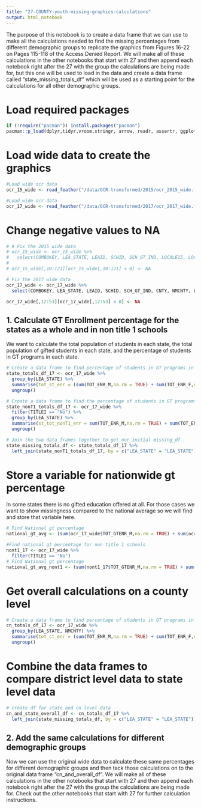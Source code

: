 ---
title: "27-COUNTY-youth-missing-graphics-calculations"
output: html_notebook
---

The purpose of this notebook is to create a data frame that we can use to make all the calculations needed to find the missing percentages from different demographic groups to replicate the graphics from Figures 16-22 on Pages 115-118 of the Access Denied Report.  We will make all of these calculations in the other notebooks that start with 27 and then append each notebook right after the 27 with the group the calculations are being made for, but this one will be used to load in the data and create a data frame called "state_missing_totals_df" which will be used as a starting point for the calculations for all other demographic groups.

# Load required packages

```{r}
if (!require("pacman")) install.packages("pacman")
pacman::p_load(dplyr,tidyr,vroom,stringr, arrow, readr, assertr, ggplot2)
```

# Load wide data to create the graphics

```{r}
#Load wide ocr data
ocr_15_wide <- read_feather("/data/OCR-transformed/2015/ocr_2015_wide.feather")
```

```{r}
#Load wide ocr data
ocr_17_wide <- read_feather("/data/OCR-transformed/2017/ocr_2017_wide.feather")
```

# Change negative values to NA

```{r}
# # Fix the 2015 wide data
# ocr_15_wide <- ocr_15_wide %>%
#   select(COMBOKEY, LEA_STATE, LEAID, SCHID, SCH_GT_IND, LOCALE15, LOCALE15_original, TITLEI, TITLEI_original, everything())
# 
# ocr_15_wide[,10:121][ocr_15_wide[,10:121] < 0] <- NA

# Fix the 2017 wide data
ocr_17_wide <- ocr_17_wide %>%
  select(COMBOKEY, LEA_STATE, LEAID, SCHID, SCH_GT_IND, CNTY, NMCNTY, LOCALE, LOCALE_original, TITLEI, TITLEI_original, everything())

ocr_17_wide[,12:53][ocr_17_wide[,12:53] < 0] <- NA
```



## 1. Calculate GT Enrollment percentage for the states as a whole and in non title 1 schools

We want to calculate the total population of students in each state, the total population of gifted students in each state, and the percentage of students in GT programs in each state.

```{r}
# Create a data frame to find percentage of students in GT programs in each state
state_totals_df_17 <- ocr_17_wide %>%
  group_by(LEA_STATE) %>%
  summarise(tot_st_enr = (sum(TOT_ENR_M,na.rm = TRUE) + sum(TOT_ENR_F,na.rm = TRUE)), tot_st_gt_enr = (sum(TOT_GTENR_M,na.rm = TRUE) + sum(TOT_GTENR_F,na.rm = TRUE)), state_perc_gt = (sum(TOT_GTENR_M,na.rm = TRUE) + sum(TOT_GTENR_F,na.rm = TRUE))/(sum(TOT_ENR_M,na.rm = TRUE) + sum(TOT_ENR_F,na.rm = TRUE))) %>%
  ungroup()
```

```{r}
# Create a data frame to find the percentage of students in GT programs in non title one schools in each state
state_nonT1_totals_df_17 <- ocr_17_wide %>%
  filter(TITLEI == "No") %>%
  group_by(LEA_STATE) %>%
  summarise(st_tot_nonT1_enr = sum(TOT_ENR_M,na.rm = TRUE) + sum(TOT_ENR_F,na.rm = TRUE), st_tot_nonT1_gt_enr = sum(TOT_GTENR_M,na.rm = TRUE) + sum(TOT_GTENR_F,na.rm = TRUE), state_nonT1_perc_gt = (sum(TOT_GTENR_M,na.rm = TRUE) + sum(TOT_GTENR_F,na.rm = TRUE))/(sum(TOT_ENR_M,na.rm = TRUE) + sum(TOT_ENR_F,na.rm = TRUE))) %>%
  ungroup()
```

```{r}
# Join the two data frames together to get our initial missing_df
state_missing_totals_df <- state_totals_df_17 %>%
  left_join(state_nonT1_totals_df_17, by = c("LEA_STATE" = "LEA_STATE"))
```

# Store a variable for nationwide gt percentage

In some states there is no gifted education offered at all. For those cases we want to show missingness compared to the national average so we will find and store that variable here. 

```{r}
# Find National gt percentage
national_gt_avg <- (sum(ocr_17_wide$TOT_GTENR_M,na.rm = TRUE) + sum(ocr_17_wide$TOT_GTENR_F,na.rm = TRUE))/(sum(ocr_17_wide$TOT_ENR_M,na.rm = TRUE) + sum(ocr_17_wide$TOT_ENR_F,na.rm = TRUE))

```

```{r}
#Find national gt percentage for non title 1 schools
nont1_17 <- ocr_17_wide %>%
  filter(TITLEI == "No")
# Find National gt percentage
national_gt_avg_nont1 <- (sum(nont1_17$TOT_GTENR_M,na.rm = TRUE) + sum(nont1_17$TOT_GTENR_F,na.rm = TRUE))/(sum(nont1_17$TOT_ENR_M,na.rm = TRUE) + sum(nont1_17$TOT_ENR_F,na.rm = TRUE))

```


# Get overall calculations on a county level

```{r}
# Create a data frame to find percentage of students in GT programs in each county
cn_totals_df_17 <- ocr_17_wide %>%
  group_by(LEA_STATE, NMCNTY) %>%
  summarise(tot_ct_enr = (sum(TOT_ENR_M,na.rm = TRUE) + sum(TOT_ENR_F,na.rm = TRUE)), tot_ct_gt_enr = (sum(TOT_GTENR_M,na.rm = TRUE) + sum(TOT_GTENR_F,na.rm = TRUE)), ct_perc_gt = (sum(TOT_GTENR_M,na.rm = TRUE) + sum(TOT_GTENR_F,na.rm = TRUE))/(sum(TOT_ENR_M,na.rm = TRUE) + sum(TOT_ENR_F,na.rm = TRUE))) %>%
  ungroup()
```

# Combine the data frames to compare district level data to state level data

```{r}
# create df for state and cn level data
cn_and_state_overall_df <- cn_totals_df_17 %>%
  left_join(state_missing_totals_df, by = c("LEA_STATE" = "LEA_STATE"))
```

## 2. Add the same calculations for different demographic groups

Now we can use the original wide data to calculate these same percentages for different demographic groups and then tack those calculations on to the original data frame "cn_and_overall_df". We will make all of these calculations in the other notebooks that start with 27 and then append each notebook right after the 27 with the group the calculations are being made for. Check out the other notebooks that start with 27 for further calculation instructions.